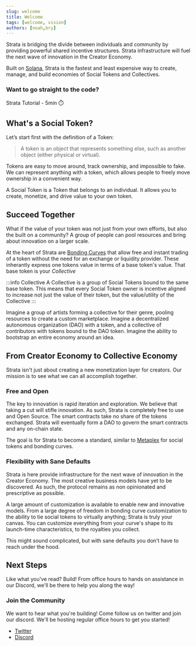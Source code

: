 ```yaml
---
slug: welcome
title: Welcome
tags: [welcome, vision]
authors: [noah,bry]
---
```


Strata is bridging the divide between individuals and community by providing powerful shared incentive structures. Strata infrastructure will fuel the next wave of innovation in the Creator Economy.

Built on [Solana](https://solana.com/), Strata is the fastest and least expensive way to create, manage, and build economies of Social Tokens and Collectives.

### Want to go straight to the code?

  <Link
    className="button button--primary button--lg"
    to="/docs/getting_started">
    Strata Tutorial - 5min ⏱️
  </Link>
</div>

<CTA />

## What's a Social Token?

Let’s start first with the definition of a Token:

  > A token is an object that represents something else, such as another object (either physical or virtual).

Tokens are easy to move around, track ownership, and impossible to fake. We can represent anything with a token, which allows people to freely move ownership in a convenient way. 

A Social Token is a Token that belongs to an individual. It allows you to create, monetize, and drive value to your own token.

## Succeed Together

What if the value of your token was not just from your own efforts, but also the built on a community? A group of people can pool resources and bring about innovation on a larger scale.

At the heart of Strata are [Bonding Curves](/docs/learn/bonding_curves) that allow free and instant trading of a token without the need for an exchange or liquidity provider. These inherantly express one tokens value in terms of a base token's value. That base token is your *Collective*

:::info Collective
A Collective is a group of Social Tokens bound to the same base token. This means that every Social Token owner is incentive aligned to increase not just the value of their token, but the value/utility of the Collective
:::

Imagine a group of artists forming a collective for their genre, pooling resources to create a custom marketplace.
Imagine a decentralized autonomous organization (DAO) with a token, and a collective of contributors with tokens bound to the DAO token.
Imagine the ability to bootstrap an entire economy around an idea.

## From Creator Economy to Collective Economy

Strata isn't just about creating a new monetization layer for creators. Our mission is to see what we can all accomplish together. 

### Free and Open

The key to innovation is rapid iteration and exploration. We believe that taking a cut will stifle innovation. As such, Strata is completely free to use and Open Source. The smart contracts take no share of the tokens exchanged. Strata will eventually form a DAO to govern the smart contracts and any on-chain state.

The goal is for Strata to become a standard, similar to [Metaplex](https://metaplex.com/) for social tokens and bonding curves.

### Flexibility with Sane Defaults

Strata is here provide infrastructure for the next wave of innovation in the Creator Economy. The most creative business models have yet to be discovered.
As such, the protocol remains as non opinionated and prescriptive as possible. 

A large amount of customization is available to enable new and innovative models. 
From a large degree of freedom in bonding curve customization to the ability to tie social tokens to virtually anything;
Strata is truly your canvas. You can customize everything from your curve's shape to its launch-time characteristics, to the royalties you collect.

This might sound complicated, but with sane defaults you don't have to reach under the hood.

## Next Steps

Like what you've read? Build! From office hours to hands on assistance in our Discord, we'll be there to help you along the way! 

<CTA />

### Join the Community

We want to hear what you're building! Come follow us on twitter and join our discord. We'll be hosting regular office hours to get you started!

   * [Twitter](https://twitter.com/StrataProtocol)
   * [Discord](https://twitter.com/StrataProtocol)
